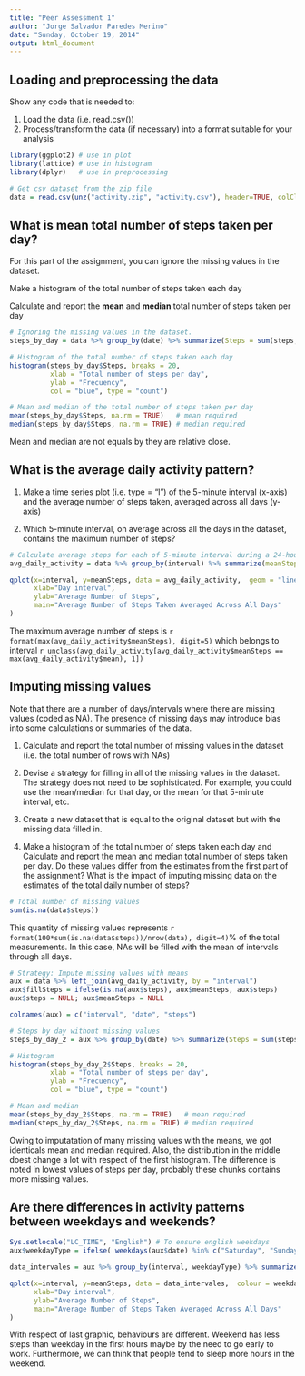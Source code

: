 ```yaml
---
title: "Peer Assessment 1"
author: "Jorge Salvador Paredes Merino"
date: "Sunday, October 19, 2014"
output: html_document
---
```


## Loading and preprocessing the data

Show any code that is needed to:

1. Load the data (i.e. read.csv())
2. Process/transform the data (if necessary) into a format suitable for your analysis

```r
library(ggplot2) # use in plot
library(lattice) # use in histogram
library(dplyr)   # use in preprocessing

# Get csv dataset from the zip file
data = read.csv(unz("activity.zip", "activity.csv"), header=TRUE, colClasses = c("integer","Date","integer"))
```

## What is mean total number of steps taken per day?

For this part of the assignment, you can ignore the missing values in the dataset.

Make a histogram of the total number of steps taken each day

Calculate and report the **mean** and **median** total number of steps taken per day

```r
# Ignoring the missing values in the dataset.
steps_by_day = data %>% group_by(date) %>% summarize(Steps = sum(steps, na.rm=TRUE))

# Histogram of the total number of steps taken each day
histogram(steps_by_day$Steps, breaks = 20, 
          xlab = "Total number of steps per day",
          ylab = "Frecuency",
          col = "blue", type = "count")

# Mean and median of the total number of steps taken per day
mean(steps_by_day$Steps, na.rm = TRUE)   # mean required
median(steps_by_day$Steps, na.rm = TRUE) # median required
```
Mean and median are not equals by they are relative close.

## What is the average daily activity pattern? 
1. Make a time series plot (i.e. type = "l") of the 5-minute interval (x-axis) and the average number of steps taken, averaged across all days (y-axis)

2. Which 5-minute interval, on average across all the days in the dataset, contains the maximum number of steps?

```r
# Calculate average steps for each of 5-minute interval during a 24-hour period
avg_daily_activity = data %>% group_by(interval) %>% summarize(meanSteps = mean(steps, na.rm = TRUE))

qplot(x=interval, y=meanSteps, data = avg_daily_activity,  geom = "line",
      xlab="Day interval",
      ylab="Average Number of Steps",
      main="Average Number of Steps Taken Averaged Across All Days"
)
```

The maximum average number of steps is `r format(max(avg_daily_activity$meanSteps), digit=5)` which belongs to interval `r unclass(avg_daily_activity[avg_daily_activity$meanSteps == max(avg_daily_activity$mean), 1])`

## Imputing missing values 
Note that there are a number of days/intervals where there are missing values (coded as NA). The presence of missing days may introduce bias into some calculations or summaries of the data.

1. Calculate and report the total number of missing values in the dataset (i.e. the total number of rows with NAs)

2. Devise a strategy for filling in all of the missing values in the dataset. The strategy does not need to be sophisticated. For example, you could use the mean/median for that day, or the mean for that 5-minute interval, etc.

3. Create a new dataset that is equal to the original dataset but with the missing data filled in.

4. Make a histogram of the total number of steps taken each day and Calculate and report the mean and median total number of steps taken per day. Do these values differ from the estimates from the first part of the assignment? What is the impact of imputing missing data on the estimates of the total daily number of steps?
```r
# Total number of missing values
sum(is.na(data$steps))
```
This quantity of missing values represents `r format(100*sum(is.na(data$steps))/nrow(data), digit=4)`% of the total measurements. In this case, NAs will be filled with the mean of intervals through all days.

```r
# Strategy: Impute missing values with means
aux = data %>% left_join(avg_daily_activity, by = "interval")
aux$fillSteps = ifelse(is.na(aux$steps), aux$meanSteps, aux$steps)
aux$steps = NULL; aux$meanSteps = NULL

colnames(aux) = c("interval", "date", "steps")

# Steps by day without missing values
steps_by_day_2 = aux %>% group_by(date) %>% summarize(Steps = sum(steps))

# Histogram
histogram(steps_by_day_2$Steps, breaks = 20, 
          xlab = "Total number of steps per day",
          ylab = "Frecuency",
          col = "blue", type = "count")

# Mean and median
mean(steps_by_day_2$Steps, na.rm = TRUE)   # mean required
median(steps_by_day_2$Steps, na.rm = TRUE) # median required
```
Owing to imputatation of  many missing values with the means, we got identicals mean and median required. Also, the distribution in the middle doest change a lot with respect of the first histogram. The difference is noted in lowest values of steps per day, probably these chunks contains more missing values.

## Are there differences in activity patterns between weekdays and  weekends?

```r
Sys.setlocale("LC_TIME", "English") # To ensure english weekdays
aux$weekdayType = ifelse( weekdays(aux$date) %in% c("Saturday", "Sunday"), "weekend", "weekday")

data_intervales = aux %>% group_by(interval, weekdayType) %>% summarize(meanSteps = mean(steps, na.rm = TRUE))

qplot(x=interval, y=meanSteps, data = data_intervales,  colour = weekdayType, geom = "line",
      xlab="Day interval",
      ylab="Average Number of Steps",
      main="Average Number of Steps Taken Averaged Across All Days"
)
```

With respect of last graphic, behaviours are different. Weekend has less steps than weekday in the first hours maybe by the need to go early to work. Furthermore, we can think that people tend to sleep more hours in the weekend.